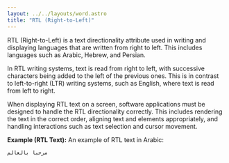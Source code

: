 ```yaml
---
layout: ../../layouts/word.astro
title: "RTL (Right-to-Left)"
---
```

RTL (Right-to-Left) is a text directionality attribute used in writing and displaying languages that are written from right to left. This includes languages such as Arabic, Hebrew, and Persian.

In RTL writing systems, text is read from right to left, with successive characters being added to the left of the previous ones. This is in contrast to left-to-right (LTR) writing systems, such as English, where text is read from left to right.

When displaying RTL text on a screen, software applications must be designed to handle the RTL directionality correctly. This includes rendering the text in the correct order, aligning text and elements appropriately, and handling interactions such as text selection and cursor movement.

**Example (RTL Text):**
An example of RTL text in Arabic:
```
مرحبا بالعالم
```